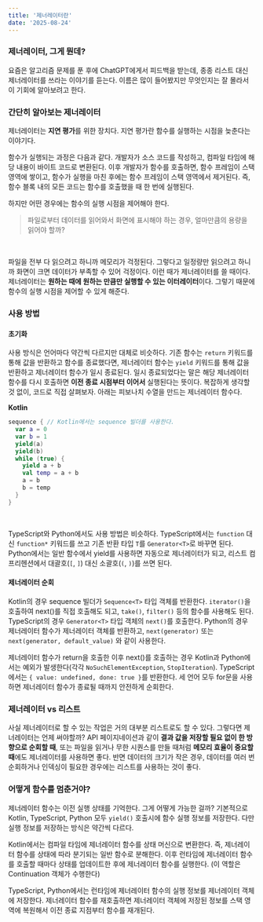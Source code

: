 ```yaml
---
title: '제너레이터란'
date: '2025-08-24'
---
```


### 제너레이터, 그게 뭔데?
요즘은 알고리즘 문제를 푼 후에 ChatGPT에게서 피드백을 받는데, 종종 리스트 대신 제너레이터를 쓰라는 이야기를 듣는다.
이름은 많이 들어봤지만 무엇인지는 잘 몰라서 이 기회에 알아보려고 한다.
<br/>

### 간단히 알아보는 제너레이터
제너레이터는 **지연 평가**를 위한 장치다. 지연 평가란 함수를 실행하는 시점을 늦춘다는 이야기다.
<br/>

함수가 실행되는 과정은 다음과 같다.
개발자가 소스 코드를 작성하고, 컴파일 타임에 해당 내용이 바이트 코드로 변환된다.
이후 개발자가 함수를 호출하면, 함수 프레임이 스택 영역에 쌓이고, 함수가 실행을 마친 후에는 함수 프레임이 스택 영역에서 제거된다.
즉, 함수 블록 내의 모든 코드는 함수를 호출했을 때 한 번에 실행된다.
<br/>

하지만 어떤 경우에는 함수의 실행 시점을 제어해야 한다.
> 파일로부터 데이터를 읽어와서 화면에 표시해야 하는 경우, 얼마만큼의 용량을 읽어야 할까?
<br/>

파일을 전부 다 읽으려고 하니까 메모리가 걱정된다. 그렇다고 일정량만 읽으려고 하니까 화면이 크면 데이터가 부족할 수 있어 걱정이다.
이런 때가 제너레이터를 쓸 때이다. 제너레이터는 **원하는 때에 원하는 만큼만 실행할 수 있는 이터레이터**이다. 그렇기 때문에 함수의 실행 시점을 제어할 수 있게 해준다.
<br/>

### 사용 방법
#### 초기화
사용 방식은 언어마다 약간씩 다르지만 대체로 비슷하다.
기존 함수는 `return` 키워드를 통해 값을 반환하고 함수를 종료했다면, 제너레이터 함수는 `yield` 키워드를 통해 값을 반환하고 제너레이터 함수가 일시 종료된다.
일시 종료되었다는 말은 해당 제너레이터 함수를 다시 호출하면 **이전 종료 시점부터 이어서** 실행된다는 뜻이다.
복잡하게 생각할 것 없이, 코드로 직접 살펴보자.
아래는 피보나치 수열을 만드는 제너레이터 함수다.
<br/>

**Kotlin**
```kotlin
sequence { // Kotlin에서는 sequence 빌더를 사용한다.
  var a = 0
  var b = 1
  yield(a)
  yield(b)
  while (true) {
    yield a + b
    val temp = a + b
    a = b
    b = temp
  }
}
```
<br/>

TypeScript와 Python에서도 사용 방법은 비슷하다.
TypeScript에서는 `function` 대신 `function*` 키워드를 쓰고 기존 반환 타입 `T`를 `Generator<T>`로 바꾸면 된다.
Python에서는 일반 함수에서 yield를 사용하면 자동으로 제너레이터가 되고, 리스트 컴프리헨션에서 대괄호(`[`, `]`) 대신 소괄호(`(`, `)`)를 쓰면 된다.
<br/>

#### 제너레이터 순회
Kotlin의 경우 sequence 빌더가 `Sequence<T>` 타입 객체를 반환한다.
`iterator()`을 호출하여 next()를 직접 호출해도 되고, `take()`, `filter()` 등의 함수를 사용해도 된다.
TypeScript의 경우 `Generator<T>` 타입 객체의 `next()`를 호출한다.
Python의 경우 제너레이터 함수가 제너레이터 객체를 반환하고, `next(generator)` 또는 `next(generator, default_value)` 와 같이 사용한다.
<br/>

제너레이터 함수가 return을 호출한 이후 next()를 호출하는 경우 Kotlin과 Python에서는 예외가 발생한다(각각 `NoSuchElementException`, `StopIteration`).
TypeScript에서는 `{ value: undefined, done: true }`를 반환한다.
세 언어 모두 for문을 사용하면 제너레이터 함수가 종료될 때까지 안전하게 순회한다.
<br/>

### 제너레이터 vs 리스트
사실 제너레이터로 할 수 있는 작업은 거의 대부분 리스트로도 할 수 있다.
그렇다면 제너레이터는 언제 써야할까?
API 페이지네이션과 같이 **결과 값을 저장할 필요 없이 한 방향으로 순회할 때**, 또는 파일을 읽거나 무한 시퀀스를 만들 때처럼 **메모리 효율이 중요할 때**에도 제너레이터를 사용하면 좋다.
반면 데이터의 크기가 작은 경우, 데이터를 여러 번 순회하거나 인덱싱이 필요한 경우에는 리스트를 사용하는 것이 좋다.
<br/>

### 어떻게 함수를 멈춘거야?
제너레이터 함수는 이전 실행 상태를 기억한다.
그게 어떻게 가능한 걸까?
기본적으로 Kotlin, TypeScript, Python 모두 `yield()` 호출시에 함수 실행 정보를 저장한다.
다만 실행 정보를 저장하는 방식은 약간씩 다르다.
<br/>

Kotlin에서는 컴파일 타임에 제너레이터 함수를 상태 머신으로 변환한다.
즉, 제너레이터 함수를 상태에 따라 분기되는 일반 함수로 분해한다.
이후 런타임에 제너레이터 함수를 호출할 때마다 상태를 업데이트한 후에 제너레이터 함수를 실행한다.
(이 역할은 Continuation 객체가 수행한다)
<br/>

TypeScript, Python에서는 런타임에 제너레이터 함수의 실행 정보를 제너레이터 객체에 저장한다.
제너레이터 함수를 재호출하면 제너레이터 객체에 저장된 정보를 스택 영역에 복원해서 이전 종료 지점부터 함수를 재개된다.
<br/>